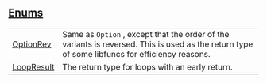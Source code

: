 
## [Enums](./core-internal-enums)

| | |
|:---|:---|
| [OptionRev](./core-internal-OptionRev) | Same as `Option` , except that the order of the variants is reversed. This is used as the return type of some libfuncs for efficiency reasons. |
| [LoopResult](./core-internal-LoopResult) | The return type for loops with an early return. |
